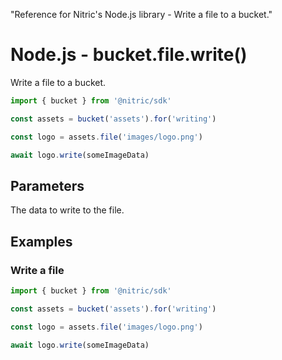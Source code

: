   "Reference for Nitric's Node.js library - Write a file to a bucket."

# Node.js - bucket.file.write()

Write a file to a bucket.

```javascript
import { bucket } from '@nitric/sdk'

const assets = bucket('assets').for('writing')

const logo = assets.file('images/logo.png')

await logo.write(someImageData)
```

## Parameters

<Properties>
  <Property name="data" required type="Uint8Array">
    The data to write to the file.
  </Property>
</Properties>

## Examples

### Write a file

```javascript
import { bucket } from '@nitric/sdk'

const assets = bucket('assets').for('writing')

const logo = assets.file('images/logo.png')

await logo.write(someImageData)
```

